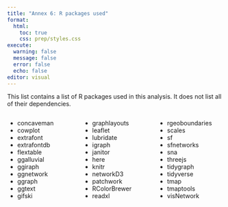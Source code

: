 ```yaml
---
title: "Annex 6: R packages used"
format:
  html:
    toc: true
    css: prep/styles.css
execute: 
  warning: false
  message: false
  error: false
  echo: false
editor: visual
---
```


This list contains a list of R packages used in this analysis. It does not list all of their dependencies.

:::::: columns
::: {.column width="33%"}
-   concaveman
-   cowplot
-   extrafont
-   extrafontdb
-   flextable
-   ggalluvial
-   ggiraph
-   ggnetwork
-   ggraph
-   ggtext
-   gifski
:::

::: {.column width="33%"}
-   graphlayouts
-   leaflet
-   lubridate
-   igraph
-   janitor
-   here
-   knitr
-   networkD3
-   patchwork
-   RColorBrewer
-   readxl
:::

::: {.column width="33%"}
-   rgeoboundaries
-   scales
-   sf
-   sfnetworks
-   sna
-   threejs
-   tidygraph
-   tidyverse
-   tmap
-   tmaptools
-   visNetwork
:::
::::::
